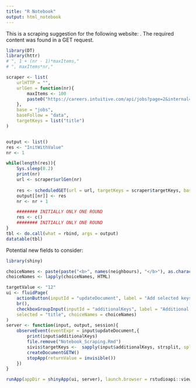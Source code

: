 ```yaml
---
title: "R Notebook"
output: html_notebook
---
```


This is a scraping suggestion for the following website: .
The required content was found in a GET request.

```r
library(DT)
library(httr)
# ", 1 + (nr - 1)*maxItems,"
# ", maxItems*nr,"

scraper <- list(
	urlHTTP = "",
	urlGen = function(nr){
		maxItems <- 100
		paste0("https://careers.intuitive.com/api/jobs?page=2&internal=false&userId=c584a5e0-ba11-4d19-b2e2-25622b9e90e7&sessionId=773f7446-1621-4a38-be64-d164d00924d6&deviceId=2247746357&domain=intuitivesurgical.jibeapply.com")
	},
	base = "jobs",
	baseFollow = "data",
	targetKeys = list("title")
)


output <- list()
res <- "InitWithValue"
nr <- 1

while(length(res)){
	Sys.sleep(0.2)
	print(nr)
	url <- scraper$urlGen(nr)
	
	res <- scheduledGET(url = url, targetKeys = scraper$targetKeys, base = scraper$base, baseFollow = scraper$baseFollow)$res
	output[[nr]] <- res
	nr <- nr + 1

	######## INITIALLY ONLY ONE ROUND
	res <- c()
	######## INITIALLY ONLY ONE ROUND
}
tbl <- do.call(what = rbind, args = output)
datatable(tbl)

```

Potential new fields to consider:

```r
library(shiny)

choiceNames <- paste(paste("<b>", names(neighbours), "</b>"), as.character(neighbours), sep = ": ")
choiceNames <- lapply(choiceNames, HTML)

targetValue <- "12"
ui <- fluidPage(
	actionButton(inputId = "updateDocument", label = "Add selected keys to document:"),
	br(),
	checkboxGroupInput(inputId = "additionalKeys", label = "Additional keys to parse: ", choiceValues = as.list(names(neighbours)),
	selected = "title", choiceNames = choiceNames)
)
server <- function(input, output, session){
	observeEvent(eventExpr = input$updateDocument,{
		print(input$additionalKeys)
		file.remove("Notebook_Scraping.Rmd")
		sivis$targetKeys <-  sapply(input$additionalKeys, strsplit, split = "[.]", USE.NAMES = FALSE)
		createDocumentGETW()
		stopApp(returnValue = invisible())
	})
}

runApp(appDir = shinyApp(ui, server), launch.browser = rstudioapi::viewer)
```
